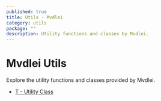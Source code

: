```yaml
---
published: true
title: Utils - Mvdlei
category: utils
package: ""
description: Utility functions and classes by Mvdlei.
---
```


# Mvdlei Utils

Explore the utility functions and classes provided by Mvdlei.

- [T - Utility Class](./utils/tzod)

